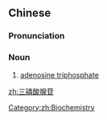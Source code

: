 ==Chinese==
{{zh-forms|type=122}}
{{wikipedia|lang=zh}}

===Pronunciation===
{{zh-pron
|m=sān línsuān xiàngān
|c=saam1 leon4 syun1 sin3 gam1
|cat=n
}}

===Noun===
{{zh-noun}}

# [[adenosine triphosphate]]

[[Category:zh:Biochemistry]]

[[zh:三磷酸腺苷]]